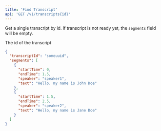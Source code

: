```yaml
---
title: 'Find Transcript'
api: 'GET /v1/transcripts{id}'
---
```


Get a single transcript by id. If transcript is not ready yet, the `segments` field will be empty.

<ParamField path="id" type="uuid" >
  The id of the transcript
</ParamField>

<ResponseExample>

```json Response
{ 
  "transcriptId": "someuuid",
  "segments": [
    {
      "startTime": 0,
      "endTime": 1.5,
      "speaker": "speaker1",
      "text": "Hello, my name is John Doe"
    },
    {
      "startTime": 1.5,
      "endTime": 2.5,
      "speaker": "speaker2",
      "text": "Hello, my name is Jane Doe"
    }
  ]
}
```
</ResponseExample>
